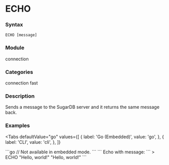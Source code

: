 
# ECHO

### Syntax
```
ECHO [message]
```

### Module
<span className="acl-category">connection</span>

### Categories
<span className="acl-category">connection</span>
<span className="acl-category">fast</span>

### Description
Sends a message to the SugarDB server and it returns the same message back.

### Examples

<Tabs
  defaultValue="go"
  values={[
    { label: 'Go (Embedded)', value: 'go', },
    { label: 'CLI', value: 'cli', },
  ]}
>
  <TabItem value="go">
    ```go
    // Not available in embedded mode.
    ```
  </TabItem>
  <TabItem value="cli">
  ```
  Echo with message:
  ```
  > ECHO "Hello, world!"
  "Hello, world!"
  ```
  </TabItem>
</Tabs>
